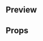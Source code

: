 
<Meta title="Molecules|Icon Text" component={IconText} />

## Preview

<Preview>
  <Story name="Icon Text">
    <IconText
      iconSize={select('Icon Size', ['S', 'M', 'L'], 'M')}
      iconType={text('Icon Type', 'bed')}
      label={text('label', 'Bed')}
      fontSize={select('Font Size', ['XS', 'S', 'M', 'L', 'XL', 'XXL'], 'M')}
      isVertical={boolean('Is Vertical', false)}
      mobileInline={boolean('Mobile Inline', false)}
      fontWeight={select(
        'Font Weight',
        ['bold', 'semibold', 'regular'],
        'regular'
      )}
    />
  </Story>
</Preview>

## Props

<Props of={IconText} />

